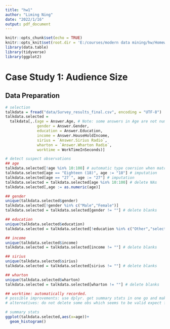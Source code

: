 ```yaml
---
title: "hw1"
author: "Liming Ning"
date: "2022/1/16"
output: pdf_document
---
```


```r
knitr::opts_chunk$set(echo = TRUE)
knitr::opts_knit$set(root.dir = 'E:/courses/modern data mining/hw/Homework 1')
library(data.table)
library(tidyverse)
library(ggplot2)
```

# Case Study 1: Audience Size
## Data Preparation
```r
# selection
talkdata = fread("data/Survey_results_final.csv", encoding = "UTF-8")
talkdata.selected = 
  talkdata[,.(age = Answer.Age, # Note: some answers in Age are not numerics. Therefore, typeof Answer.Age is character.
              gender = Answer.Gender, 
              education = Answer.Education, 
              income = Answer.HouseHoldIncome,
              sirius = `Answer.Sirius Radio`, 
              wharton = `Answer.Wharton Radio`, 
              worktime = WorkTimeInSeconds)]

# detect suspect observations
## age
talkdata.selected[!age %in% 10:100] # automatic type coersion when matching
talkdata.selected[age == "Eighteen (18)", age := "18"] # imputation
talkdata.selected[age == "27`", age := "27"] # imputation
talkdata.selected = talkdata.selected[age %in% 10:100] # delete NAs
talkdata.selected[,age := as.numeric(age)]

## gender
unique(talkdata.selected$gender)
talkdata.selected[!gender %in% c("Male","Female")]
talkdata.selected = talkdata.selected[gender != ""] # delete blanks

## education
unique(talkdata.selected$education)
talkdata.selected = talkdata.selected[!education %in% c("Other","select one")] # delete because they are meaningless

## income
unique(talkdata.selected$income)
talkdata.selected = talkdata.selected[income != ""] # delete blanks

## sirius
unique(talkdata.selected$sirius)
talkdata.selected = talkdata.selected[sirius != ""] # delete blanks

## wharton
unique(talkdata.selected$wharton)
talkdata.selected = talkdata.selected[wharton != ""] # delete blanks

## worktime: automatically recorded.
# possible improvements: use dplyr. get summary stats in one go and make imputation/dropping them.
# alternatives: do not delete some obs which seems to be valid expect for some missings/errors while we're not running a regression with the covariates

# summary stats
ggplot(talkdata.selected,aes(x=age))+
  geom_histogram()

```